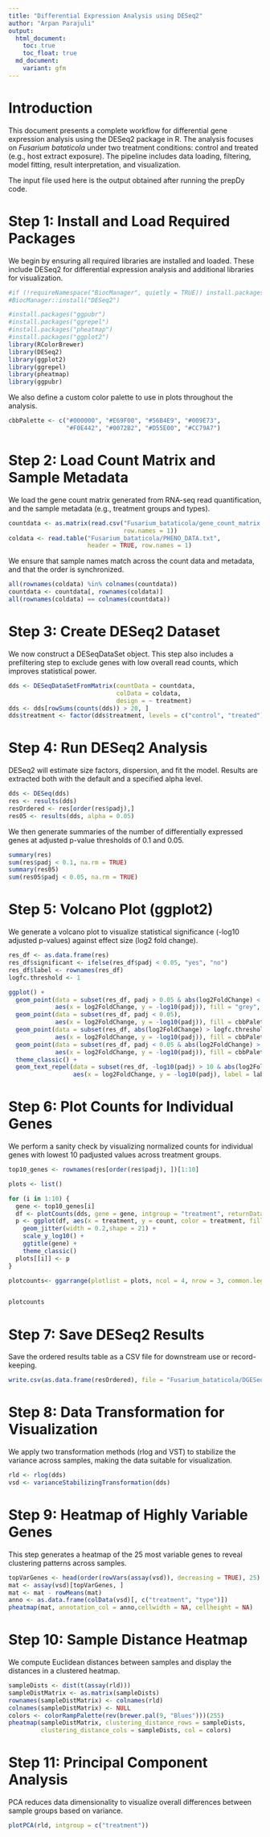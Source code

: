 ```yaml
---
title: "Differential Expression Analysis using DESeq2"
author: "Arpan Parajuli"
output:
  html_document:
    toc: true
    toc_float: true
  md_document:
    variant: gfm
---
```


# Introduction
This document presents a complete workflow for differential gene expression analysis using the DESeq2 package in R. The analysis focuses on *Fusarium bataticola* under two treatment conditions: control and treated (e.g., host extract exposure). The pipeline includes data loading, filtering, model fitting, result interpretation, and visualization.

The input file used here is the output obtained after running the prepDy code.

# Step 1: Install and Load Required Packages
We begin by ensuring all required libraries are installed and loaded. These include DESeq2 for differential expression analysis and additional libraries for visualization.

```r
#if (!requireNamespace("BiocManager", quietly = TRUE)) install.packages("BiocManager")
#BiocManager::install("DESeq2")

#install.packages("ggpubr")
#install.packages("ggrepel")
#install.packages("pheatmap")
#install.packages("ggplot2")
library(RColorBrewer)
library(DESeq2)
library(ggplot2)
library(ggrepel)
library(pheatmap)
library(ggpubr)
```

We also define a custom color palette to use in plots throughout the analysis.

```r
cbbPalette <- c("#000000", "#E69F00", "#56B4E9", "#009E73", 
                "#F0E442", "#0072B2", "#D55E00", "#CC79A7")
```

# Step 2: Load Count Matrix and Sample Metadata
We load the gene count matrix generated from RNA-seq read quantification, and the sample metadata (e.g., treatment groups and types).

```r
countdata <- as.matrix(read.csv("Fusarium_bataticola/gene_count_matrix.csv", 
                                row.names = 1))
coldata <- read.table("Fusarium_bataticola/PHENO_DATA.txt", 
                      header = TRUE, row.names = 1)
```

We ensure that sample names match across the count data and metadata, and that the order is synchronized.

```r
all(rownames(coldata) %in% colnames(countdata))
countdata <- countdata[, rownames(coldata)]
all(rownames(coldata) == colnames(countdata))
```

# Step 3: Create DESeq2 Dataset
We now construct a DESeqDataSet object. This step also includes a prefiltering step to exclude genes with low overall read counts, which improves statistical power.

```r
dds <- DESeqDataSetFromMatrix(countData = countdata, 
                              colData = coldata, 
                              design = ~ treatment)
dds <- dds[rowSums(counts(dds)) > 20, ]
dds$treatment <- factor(dds$treatment, levels = c("control", "treated"))
```

# Step 4: Run DESeq2 Analysis
DESeq2 will estimate size factors, dispersion, and fit the model. Results are extracted both with the default and a specified alpha level.

```r
dds <- DESeq(dds)
res <- results(dds)
resOrdered <- res[order(res$padj),]
res05 <- results(dds, alpha = 0.05)
```

We then generate summaries of the number of differentially expressed genes at adjusted p-value thresholds of 0.1 and 0.05.

```r
summary(res)
sum(res$padj < 0.1, na.rm = TRUE)
summary(res05)
sum(res05$padj < 0.05, na.rm = TRUE)
```

# Step 5: Volcano Plot (ggplot2)
We generate a volcano plot to visualize statistical significance (-log10 adjusted p-values) against effect size (log2 fold change).

```r
res_df <- as.data.frame(res)
res_df$significant <- ifelse(res_df$padj < 0.05, "yes", "no")
res_df$label <- rownames(res_df)
logfc.threshold <- 1

ggplot() + 
  geom_point(data = subset(res_df, padj > 0.05 & abs(log2FoldChange) < logfc.threshold),
             aes(x = log2FoldChange, y = -log10(padj)), fill = "grey", shape = 21, alpha = 0.5) + 
  geom_point(data = subset(res_df, padj < 0.05),
             aes(x = log2FoldChange, y = -log10(padj)), fill = cbbPalette[[7]], shape=21) + 
  geom_point(data = subset(res_df, abs(log2FoldChange) > logfc.threshold),
             aes(x = log2FoldChange, y = -log10(padj)), fill = cbbPalette[[5]], shape = 21) + 
  geom_point(data = subset(res_df, padj < 0.05 & abs(log2FoldChange) > logfc.threshold),
             aes(x = log2FoldChange, y = -log10(padj)), fill = cbbPalette[[3]], shape = 21) +
  theme_classic() +
  geom_text_repel(data = subset(res_df, -log10(padj) > 10 & abs(log2FoldChange) > 2),
                  aes(x = log2FoldChange, y = -log10(padj), label = label), size = 2)
```

# Step 6: Plot Counts for Individual Genes
We perform a sanity check by visualizing normalized counts for individual genes with lowest 10 padjusted values across treatment groups.

```r
top10_genes <- rownames(res[order(res$padj), ])[1:10]

plots <- list()

for (i in 1:10) {
  gene <- top10_genes[i]
  df <- plotCounts(dds, gene = gene, intgroup = "treatment", returnData = TRUE)
  p <- ggplot(df, aes(x = treatment, y = count, color = treatment, fill= treatment)) +
    geom_jitter(width = 0.2,shape = 21) +
    scale_y_log10() +
    ggtitle(gene) +
    theme_classic()
  plots[[i]] <- p
}

plotcounts<- ggarrange(plotlist = plots, ncol = 4, nrow = 3, common.legend=T,legend="bottom")


plotcounts

```

# Step 7: Save DESeq2 Results
Save the ordered results table as a CSV file for downstream use or record-keeping.

```r
write.csv(as.data.frame(resOrdered), file = "Fusarium_bataticola/DGESeq_results.csv")
```

# Step 8: Data Transformation for Visualization
We apply two transformation methods (rlog and VST) to stabilize the variance across samples, making the data suitable for visualization.

```r
rld <- rlog(dds)
vsd <- varianceStabilizingTransformation(dds)
```

# Step 9: Heatmap of Highly Variable Genes
This step generates a heatmap of the 25 most variable genes to reveal clustering patterns across samples.

```r
topVarGenes <- head(order(rowVars(assay(vsd)), decreasing = TRUE), 25)
mat <- assay(vsd)[topVarGenes, ]
mat <- mat - rowMeans(mat)
anno <- as.data.frame(colData(vsd)[, c("treatment", "type")])
pheatmap(mat, annotation_col = anno,cellwidth = NA, cellheight = NA)
```

# Step 10: Sample Distance Heatmap
We compute Euclidean distances between samples and display the distances in a clustered heatmap.

```r
sampleDists <- dist(t(assay(rld)))
sampleDistMatrix <- as.matrix(sampleDists)
rownames(sampleDistMatrix) <- colnames(rld)
colnames(sampleDistMatrix) <- NULL
colors <- colorRampPalette(rev(brewer.pal(9, "Blues")))(255)
pheatmap(sampleDistMatrix, clustering_distance_rows = sampleDists,
         clustering_distance_cols = sampleDists, col = colors)

```

# Step 11: Principal Component Analysis
PCA reduces data dimensionality to visualize overall differences between sample groups based on variance.

```r
plotPCA(rld, intgroup = c("treatment"))
```



